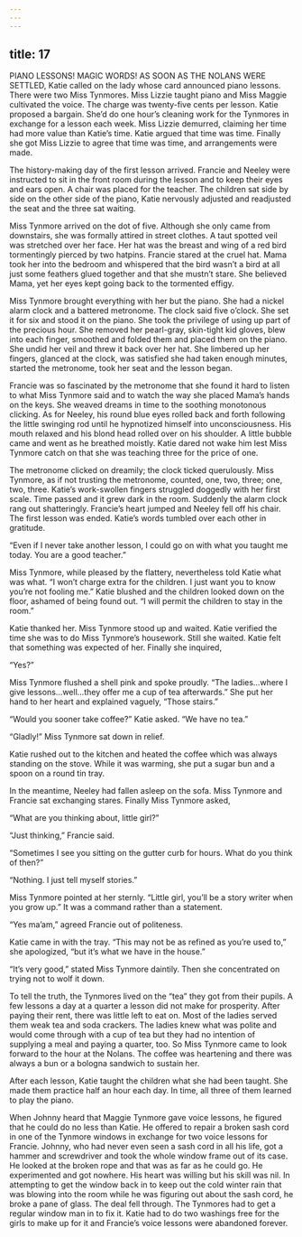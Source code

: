 ```yaml
---
---
---
```

title: 17
---






PIANO LESSONS! MAGIC WORDS! AS SOON AS THE NOLANS WERE SETTLED, Katie called on the lady whose card announced piano lessons. There were two Miss Tynmores. Miss Lizzie taught piano and Miss Maggie cultivated the voice. The charge was twenty-five cents per lesson. Katie proposed a bargain. She’d do one hour’s cleaning work for the Tynmores in exchange for a lesson each week. Miss Lizzie demurred, claiming her time had more value than Katie’s time. Katie argued that time was time. Finally she got Miss Lizzie to agree that time was time, and arrangements were made.

The history-making day of the first lesson arrived. Francie and Neeley were instructed to sit in the front room during the lesson and to keep their eyes and ears open. A chair was placed for the teacher. The children sat side by side on the other side of the piano, Katie nervously adjusted and readjusted the seat and the three sat waiting.

Miss Tynmore arrived on the dot of five. Although she only came from downstairs, she was formally attired in street clothes. A taut spotted veil was stretched over her face. Her hat was the breast and wing of a red bird tormentingly pierced by two hatpins. Francie stared at the cruel hat. Mama took her into the bedroom and whispered that the bird wasn’t a bird at all just some feathers glued together and that she mustn’t stare. She believed Mama, yet her eyes kept going back to the tormented effigy.

Miss Tynmore brought everything with her but the piano. She had a nickel alarm clock and a battered metronome. The clock said five o’clock. She set it for six and stood it on the piano. She took the privilege of using up part of the precious hour. She removed her pearl-gray, skin-tight kid gloves, blew into each finger, smoothed and folded them and placed them on the piano. She undid her veil and threw it back over her hat. She limbered up her fingers, glanced at the clock, was satisfied she had taken enough minutes, started the metronome, took her seat and the lesson began.

Francie was so fascinated by the metronome that she found it hard to listen to what Miss Tynmore said and to watch the way she placed Mama’s hands on the keys. She weaved dreams in time to the soothing monotonous clicking. As for Neeley, his round blue eyes rolled back and forth following the little swinging rod until he hypnotized himself into unconsciousness. His mouth relaxed and his blond head rolled over on his shoulder. A little bubble came and went as he breathed moistly. Katie dared not wake him lest Miss Tynmore catch on that she was teaching three for the price of one.

The metronome clicked on dreamily; the clock ticked querulously. Miss Tynmore, as if not trusting the metronome, counted, one, two, three; one, two, three. Katie’s work-swollen fingers struggled doggedly with her first scale. Time passed and it grew dark in the room. Suddenly the alarm clock rang out shatteringly. Francie’s heart jumped and Neeley fell off his chair. The first lesson was ended. Katie’s words tumbled over each other in gratitude.

“Even if I never take another lesson, I could go on with what you taught me today. You are a good teacher.”

Miss Tynmore, while pleased by the flattery, nevertheless told Katie what was what. “I won’t charge extra for the children. I just want you to know you’re not fooling me.” Katie blushed and the children looked down on the floor, ashamed of being found out. “I will permit the children to stay in the room.”

Katie thanked her. Miss Tynmore stood up and waited. Katie verified the time she was to do Miss Tynmore’s housework. Still she waited. Katie felt that something was expected of her. Finally she inquired,

“Yes?”

Miss Tynmore flushed a shell pink and spoke proudly. “The ladies…where I give lessons…well…they offer me a cup of tea afterwards.” She put her hand to her heart and explained vaguely, “Those stairs.”

“Would you sooner take coffee?” Katie asked. “We have no tea.”

“Gladly!” Miss Tynmore sat down in relief.

Katie rushed out to the kitchen and heated the coffee which was always standing on the stove. While it was warming, she put a sugar bun and a spoon on a round tin tray.

In the meantime, Neeley had fallen asleep on the sofa. Miss Tynmore and Francie sat exchanging stares. Finally Miss Tynmore asked,

“What are you thinking about, little girl?”

“Just thinking,” Francie said.

“Sometimes I see you sitting on the gutter curb for hours. What do you think of then?”

“Nothing. I just tell myself stories.”

Miss Tynmore pointed at her sternly. “Little girl, you’ll be a story writer when you grow up.” It was a command rather than a statement.

“Yes ma’am,” agreed Francie out of politeness.

Katie came in with the tray. “This may not be as refined as you’re used to,” she apologized, “but it’s what we have in the house.”

“It’s very good,” stated Miss Tynmore daintily. Then she concentrated on trying not to wolf it down.

To tell the truth, the Tynmores lived on the “tea” they got from their pupils. A few lessons a day at a quarter a lesson did not make for prosperity. After paying their rent, there was little left to eat on. Most of the ladies served them weak tea and soda crackers. The ladies knew what was polite and would come through with a cup of tea but they had no intention of supplying a meal and paying a quarter, too. So Miss Tynmore came to look forward to the hour at the Nolans. The coffee was heartening and there was always a bun or a bologna sandwich to sustain her.

After each lesson, Katie taught the children what she had been taught. She made them practice half an hour each day. In time, all three of them learned to play the piano.

When Johnny heard that Maggie Tynmore gave voice lessons, he figured that he could do no less than Katie. He offered to repair a broken sash cord in one of the Tynmore windows in exchange for two voice lessons for Francie. Johnny, who had never even seen a sash cord in all his life, got a hammer and screwdriver and took the whole window frame out of its case. He looked at the broken rope and that was as far as he could go. He experimented and got nowhere. His heart was willing but his skill was nil. In attempting to get the window back in to keep out the cold winter rain that was blowing into the room while he was figuring out about the sash cord, he broke a pane of glass. The deal fell through. The Tynmores had to get a regular window man in to fix it. Katie had to do two washings free for the girls to make up for it and Francie’s voice lessons were abandoned forever.